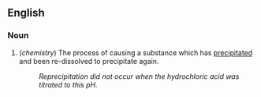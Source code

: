 ==English==

===Noun===
# (''chemistry'') The process of causing a substance which has [[precipitate]]d and been re-dissolved to precipitate again.
#: ''Reprecipitation did not occur when the hydrochloric acid was titrated to this pH.''